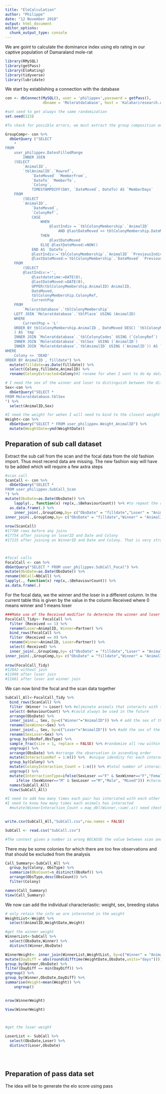 ```yaml
---
title: "EloCalculation"
author: "Philippe"
date: "12 November 2018"
output: html_document
editor_options: 
  chunk_output_type: console
---
```



We are goint to calculate the dominance index using elo rating in our captive population of Damaraland mole-rat 

```r
library(RMySQL)
library(getPass)
library(EloRating)
library(tidyverse)
library(lubridate)
```

We start by establishing a connection with the database
```r
con <- dbConnect(MySQL(), user = 'philippev',password = getPass(),  
                 dbname = 'Moleratdatabase', host = 'Kalahariresearch.org')

#set seed to get always the same randomization
set.seed(123)
```



```r

#To check for possible errors, we must extract the group composition on every day of obervation. At the moment this is exctracted using the GroupComp query done by Tim Vink but which could be made much easier with the use of lead and lag function.

GroupComp<- con %>%
  dbGetQuery ("SELECT 
    *
FROM
    user_philippev.DatesFilledRange
        INNER JOIN
    (SELECT 
        `AnimalID`,
        `tblAnimalID`.`Rowref`,
            `DateMoved` `MemberFrom`,
            `DateTo` `MemberTo`,
            `Colony`,
            TIMESTAMPDIFF(DAY, `DateMoved`, DateTo) AS `MemberDays`
    FROM
        (SELECT 
        `AnimalID`,
            `DateMoved`,
            `ColonyRef`,
            CASE
                WHEN
                    @lastIndiv = `tblColonyMembership`.`AnimalID`
                        AND @lastDateMoved <> tblColonyMembership.DateMoved
                THEN
                    @lastDateMoved
                ELSE @lastDateMoved:=NOW()
            END AS `DateTo`,
            @lastIndiv:=`tblColonyMembership`.`AnimalID` `PreviousIndivid`,
            @lastDateMoved:=`tblColonyMembership`.`DateMoved` `PreviousDateMoved`
    FROM
        (SELECT 
        @lastIndiv:='',
            @lastdatetime:=DATE(0),
            @lastDateMoved:=DATE(0),
            UPPER(tblColonyMembership.AnimalID) AnimalID,
            DateMoved,
            tblColonyMembership.ColonyRef,
            CurrentPop
    FROM
        `Moleratdatabase`.`tblColonyMembership`
    LEFT JOIN `Moleratdatabase`.`tblPlace` USING (AnimalID)
    WHERE
        CurrentPop = 'L'
    ORDER BY tblColonyMembership.AnimalID , DateMoved DESC) `tblColonyMembership`
    ) AS `tmp`
    INNER JOIN `Moleratdatabase`.`tblColonyCodes` USING (`ColonyRef`)
    INNER JOIN `Moleratdatabase`.`tblSex` USING (`AnimalID`)
    INNER JOIN `Moleratdatabase`.`tblAnimalID` USING (`AnimalID`)) AS `betweenqry` ON filldate BETWEEN betweenqry.MemberFrom AND betweenqry.MemberTo - INTERVAL 1 DAY 
WHERE
    Colony <> 'DEAD'
ORDER BY AnimalID , filldate") %>% 
  mutate(filldate=as.Date(filldate)) %>% 
  select(Colony,filldate,AnimalID) %>% 
  rename(ColonyExtracted=Colony)#I rename for when I want to do my datacheck later on and see whether the colony name from observation is the same than the one extracted from Group comp

# I need the sex of the winner and loser to distinguish between the different type of interactions
Sex<-con %>% 
  dbGetQuery("SELECT *
FROM Moleratdatabase.tblSex
") %>% 
  select(AnimalID,Sex)

#I need the weight for wehen I will need to bind to the closest weight 
Weight<-con %>% 
  dbGetQuery("SELECT * FROM user_philippev.Weight_AnimalID") %>% 
  mutate(WeightDate=ymd(WeightDate))


```


## Preparation of sub call dataset 

Extract the sub call from the scan and the focal data from the old fashion import. Thus most recend data are missing. The new fashion way will have to be added which will require a few axtra steps
```r

#scan call
ScanCall <- con %>%
  dbGetQuery("SELECT *
FROM user_philippev.SubCall_Scan
") %>% 
mutate(ObsDate=as.Date(ObsDate)) %>% 
    lapply(., function(x) rep(x,.$BehaviourCount)) %>% #to repeat the rows for interactions that have happened several times
  as.data.frame(.) %>% 
    inner_join(.,GroupComp,by= c("ObsDate" = "filldate","Loser" = "AnimalID","Colony"="ColonyExtracted" )) %>% #this is to exclude rows where recorded loser were not part of the correct group, this include the the exclusion of unknown. The best would be to exclude unknown separately, then check when colony <> colony extracted
inner_join(.,GroupComp,by= c("ObsDate" = "filldate","Winner" = "AnimalID","Colony"="ColonyExtracted" ))  #this is to exclude rows where recorded winner were not part of the correct group, this include the the exclusion of unknown
  
nrow(ScanCall)
#17780 rows before any joins 
#17754 after joining on loserID and Date and Colony
#17115 after joining on WinnerID and Date and Colony. That is very strange why I lose so many rows there. I lose a lot of rows because many winners are unknown. 



#focal calls
FocalCall <- con %>%
dbGetQuery("SELECT * FROM user_philippev.SubCall_Focal") %>% 
mutate(ObsDate=as.Date(ObsDate)) %>% 
rename(NBCall=NbCall) %>% 
lapply(., function(x) rep(x,.$BehaviourCount)) %>% 
as.data.frame(.)

```


For the focal data, we the winner and the loser in a different column. In the current table this is given by the value in the column Received where 0 means winner and 1 means loser

```r

###Make use of the Received modifier to determine the winner and loser of each interaction and put the focal data in a format that it can be joined to scan data 
FocalCall_Tidy<- FocalCall %>% 
  filter (Received == 1) %>% 
  rename(Loser=AnimalID, Winner=Partner) %>% 
  bind_rows(FocalCall %>% 
  filter (Received == 0) %>% 
  rename(Winner=AnimalID, Loser=Partner)) %>% 
  select(-Received) %>% 
  inner_join(.,GroupComp,by= c("ObsDate" = "filldate","Loser" = "AnimalID","Colony"="ColonyExtracted" )) %>% #this is to exclude rows where recorded loser were not part of the correct group, this include the the exclusion of unknown. The best would be to exclude unknown separately, then check when colony <> colony extracted
inner_join(.,GroupComp,by= c("ObsDate" = "filldate","Winner" = "AnimalID","Colony"="ColonyExtracted" ))  #this is to exclude rows where recorded winner were not part of the correct group, this include the the exclusion of unknown
  
nrow(FocalCall_Tidy)
#12042 without join
#11999 after loser join 
#11661 after loser and winner join 
```


We can now bind the focal and the scan data together
```r
SubCall_All<-FocalCall_Tidy %>% 
  bind_rows(ScanCall) %>% 
  filter (Winner != Loser) %>% #eliminate animals that interacts with themselves
  select(-BehaviourCount) %>% #could always be used in the future
  arrange(ObsDate) %>% 
  inner_join(., Sex, by=c("Winner"="AnimalID")) %>% # add the sex of the winner
  rename(SexWinner=Sex) %>% 
  inner_join(., Sex, by=c("Loser"="AnimalID")) %>% #add the sex of the loser
  rename(SexLoser=Sex) %>% 
  group_by(ObsRef,ObsType) %>%
  sample_frac(size = 1, replace = FALSE) %>% #randomize all row within each observation per type of observation
  ungroup() %>% 
  arrange(ObsDate) %>% #arrange the observation in ascending order
  mutate(InteractionRef = 1:n()) %>%  #unique idendity for each interaction and that reflects the chronological sequence
  group_by(Colony) %>% 
  mutate(ColonyInteraction_Count = 1:n()) %>% #total number of interaction per colony 
  ungroup() %>% 
  mutate(InterractionType=ifelse(SexLoser =="F" & SexWinner=="F","Female",
     ifelse (SexWinner=="M" & SexLoser =="M","Male", "Mixed"))) #characterize the type of interaction 
  names(SubCall_All)
  View(SubCall_All)

#I need to add how many times each pair has intercated with each other 
#I need to know how many times each animals has interacted 
  #mutate(WinnerInteraction_Count = map_dbl(Winner,~sum(.x)) need check the map shit 
  

write.csv(SubCall_All,"SubCall.csv",row.names = FALSE)

SubCall <- read.csv("SubCall.csv")

#The context given a number is wrong BECAUSE the value between scan and focal are not corresponding. Thus I would beed to bering the text. But for now it has no importance


```

There may be some colonies for which there are too few observations and that should be excluded from the analysis

```r
Call_Summary<-SubCall_All %>% 
  group_by(Colony, ObsType) %>% 
  summarize(ObsCount=n_distinct(ObsRef)) %>% 
  arrange(ObsType,desc(ObsCount)) %>% 
  filter(Colony)

names(Call_Summary)
View(Call_Summary)

```


We now can add the individual characteriastic: weight, sex, breeding status
```r
# only retain the info we are interested in the weight 
WeightList<-Weight %>% 
  select(AnimalID,WeightDate,Weight)

#get the winner weight 
WinnerList<-SubCall %>% 
  select(ObsDate,Winner) %>% 
  distinct(Winner,ObsDate)

WinnerWeight<- inner_join(WinnerList,WeightList, by=c("Winner" = "AnimalID")) %>%
mutate(DayDiff = abs(round(difftime(WeightDate,ObsDate,units="days")))) %>% 
group_by(Winner,ObsDate) %>% 
filter(DayDiff == min(DayDiff)) %>%
ungroup() %>% 
group_by(Winner,ObsDate,DayDiff) %>% 
summarise(Weight=mean(Weight)) %>% 
    ungroup()
    

nrow(WinnerWeight)
  
View(WinnerWeight)



#get the loser weight

LoserList <- SubCall %>% 
  select(ObsDate,Loser) %>% 
  distinct(Loser,ObsDate)





```




## Preparation of pass data set 
The idea will be to generate the elo score using pass 


